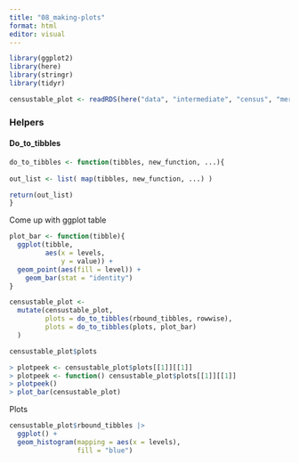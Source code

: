 ```yaml
---
title: "08_making-plots"
format: html
editor: visual
---
```


```r
library(ggplot2)
library(here)
library(stringr)
library(tidyr)
```

```r
censustable_plot <- readRDS(here("data", "intermediate", "census", "merged-data", "05_census-data-pivot-longer_2022-11-16.RDS"))
```

### Helpers

#### Do_to_tibbles

```r
do_to_tibbles <- function(tibbles, new_function, ...){
  
out_list <- list( map(tibbles, new_function, ...) )

return(out_list)
}
```

Come up with ggplot table

```r
plot_bar <- function(tibble){
  ggplot(tibble, 
         aes(x = levels, 
             y = value)) +
  geom_point(aes(fill = level)) + 
    geom_bar(stat = "identity")
}

censustable_plot <- 
  mutate(censustable_plot, 
         plots = do_to_tibbles(rbound_tibbles, rowwise),
         plots = do_to_tibbles(plots, plot_bar)
  )

censustable_plot$plots

> plotpeek <- censustable_plot$plots[[1]][[1]]
> plotpeek <- function() censustable_plot$plots[[1]][[1]]
> plotpeek()
> plot_bar(censustable_plot)
```

Plots

```r
censustable_plot$rbound_tibbles |> 
  ggplot() +
  geom_histogram(mapping = aes(x = levels),
                 fill = "blue")
  
```
